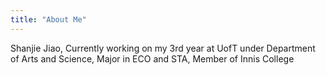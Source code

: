 ```yaml
---
title: "About Me"
---
```


Shanjie Jiao, Currently working on my 3rd year at UofT under Department of Arts and Science, Major in ECO and STA, Member of Innis College

